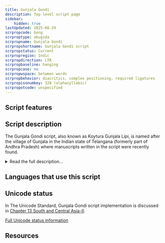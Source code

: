 ```yaml
---
title: Gunjala Gondi
description: Top-level script page
sidebar:
    hidden: true
lastUpdated: 2025-08-29
scrpropcode: Gong
scrproptype: abugida
scrpropname: Gunjala Gondi
scrpropshortname: Gunjala Gondi script
scrpropstatus: Current
scrpropregion: Indic
scrpropdirection: LTR
scrpropbaseline: hanging
scrpropcase: no
scrpropwspace: between words
scrpropbehavior: diacritics, complex positioning, required ligatures
scrpropisonumkey: 328 (alphasyllabic)
scrpropotcode: unspecified
---
```



## Script features

<ScriptInfo />

## Script description

The Gunjala Gondi script, also known as Koytura Gunjala Lipi, is named after the village of Gunjala in the Indian state of Telangana (formerly part of Andhra Pradesh) where manuscripts written in the script were recently found.

<details>
<summary>Read the full description...</summary>The script is used to write the Gondi language and is distinct from the [Masaram Gondi](/scrlang/scripts/gonm) script designed in 1928 by Munshi Mangal Singh Masaram.

Gunjala Gondi manuscripts have been dated to 1750 and reference events as early as the 6th and 7th centuries.  The script is cursive, hand-written sources showing syllables of a word connected using pen strokes.  It does not appear to be genetically related to other scripts, although it strongly resembles the [Modi](/scrlang/scripts/Modi) script in appearance and style.  Whilst the vowel order follows the Brahmi pattern, the consonant order does not, starting with _ya_, rather than the usual _ka_.  Vowel signs and modifiers are placed to the right of the consonant or above the head-stroke at the right edge.

Gunjala Gondi is currently undergoing something of a revival.  Professor Jayadhir Tirumal Rao, who has researched the script is quoted as saying:“Andhra Pradesh has 34 tribal communities and none of them has a script except the Gondi community. The script is their self-esteem and we took up the task of preserving it by reviving the language.”.  Teaching materials have been developed in the script and it is being taught in a number of schools in villages with a high Gond population.
</details>

## Languages that use this script

<WsList script='Gong' wsMax='5' />

## Unicode status

In The Unicode Standard, Gunjala Gondi script implementation is discussed in [Chapter 13 South and Central Asia-II](http://www.unicode.org/versions/latest/ch13.pdf).


[Full Unicode status information](/scrlang/unicode/gong-unicode)

## Resources

<ScriptResources detailSummary='seemore' />

